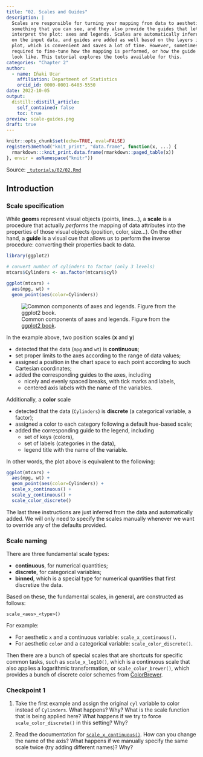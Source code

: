 ```yaml
---
title: "02. Scales and Guides"
description: |
  Scales are responsible for turning your mapping from data to aesthetics into
  something that you can see, and they also provide the guides that let you
  interpret the plot: axes and legends. Scales are automatically inferred based
  on the input data, and guides are added as well based on the layers in your
  plot, which is convenient and saves a lot of time. However, sometimes it is
  required to fine-tune how the mapping is performed, or how the guide should
  look like. This tutorial explores the tools available for this.
categories: "Chapter 2"
author:
  - name: Iñaki Ucar
    affiliation: Department of Statistics
    orcid_id: 0000-0001-6403-5550
date: 2022-10-05
output:
  distill::distill_article:
    self_contained: false
    toc: true
preview: scale-guides.png
draft: true
---
```


```r
knitr::opts_chunk$set(echo=TRUE, eval=FALSE)
registerS3method("knit_print", "data.frame", function(x, ...) {
  rmarkdown:::knit_print.data.frame(rmarkdown::paged_table(x))
}, envir = asNamespace("knitr"))
```

Source: [`_tutorials/02/02.Rmd`](https://github.com/IBiDat/dataviz/blob/main/_tutorials/02/02.Rmd)

## Introduction

### Scale specification

While **geom**s represent visual objects (points, lines...), a **scale** is a procedure that actually *performs* the mapping of data attributes into the properties of those visual objects (position, color, size...). On the other hand, a **guide** is a visual cue that allows *us* to perform the inverse procedure: converting their properties back to data.

```r
library(ggplot2)

# convert number of cylinders to factor (only 3 levels)
mtcars$Cylinders <- as.factor(mtcars$cyl)

ggplot(mtcars) +
  aes(mpg, wt) +
  geom_point(aes(color=Cylinders))
```

![Common components of axes and legends. Figure from the [ggplot2 book](https://ggplot2-book.org/scales-guides.html).](scale-guides.png){.external}

In the example above, two position scales (**x** and **y**)

-   detected that the data (`mpg` and `wt`) is **continuous**;
-   set proper limits to the axes according to the range of data values;
-   assigned a position in the chart space to each point according to such Cartesian coordinates;
-   added the corresponding guides to the axes, including
    -   nicely and evenly spaced breaks, with tick marks and labels,
    -   centered axis labels with the name of the variables.

Additionally, a **color** scale

-   detected that the data (`Cylinders`) is **discrete** (a categorical variable, a factor);
-   assigned a color to each category following a default hue-based scale;
-   added the corresponding guide to the legend, including
    -   set of keys (colors),
    -   set of labels (categories in the data),
    -   legend title with the name of the variable.

In other words, the plot above is equivalent to the following:

```r
ggplot(mtcars) +
  aes(mpg, wt) +
  geom_point(aes(color=Cylinders)) +
  scale_x_continuous() +
  scale_y_continuous() +
  scale_color_discrete()
```

The last three instructions are just inferred from the data and automatically added. We will only need to specify the scales manually whenever we want to override any of the defaults provided.

### Scale naming

There are three fundamental scale types:

-   **continuous**, for numerical quantities;
-   **discrete**, for categorical variables;
-   **binned**, which is a special type for numerical quantities that first discretize the data.

Based on these, the fundamental scales, in general, are constructed as follows:

    scale_<aes>_<type>()

For example:

-   For aesthetic `x` and a continuous variable: `scale_x_continuous()`.
-   For aesthetic `color` and a categorical variable: `scale_color_discrete()`.

Then there are a bunch of special scales that are shortcuts for specific common tasks, such as `scale_x_log10()`, which is a continuous scale that also applies a logarithmic transformation, or `scale_color_brewer()`, which provides a bunch of discrete color schemes from [ColorBrewer](https://colorbrewer2.org/).

### Checkpoint 1

1.  Take the first example and assign the original `cyl` variable to color instead of `Cylinders`. What happens? Why? What is the scale function that is being applied here? What happens if we try to force `scale_color_discrete()` in this setting? Why?

2.  Read the documentation for [`scale_x_continuous()`](https://ggplot2.tidyverse.org/reference/scale_continuous.html). How can you change the name of the axis? What happens if we manually specify the same scale twice (try adding different names)? Why?
